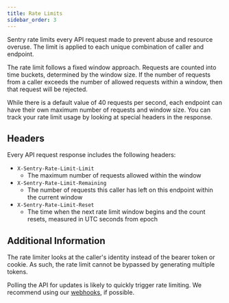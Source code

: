 ```yaml
---
title: Rate Limits
sidebar_order: 3
---
```


Sentry rate limits every API request made to prevent abuse and resource overuse. The limit is applied to each unique combination of caller and endpoint.

The rate limit follows a fixed window approach. Requests are counted into time buckets, determined by the window size. If the number of requests from a caller exceeds the number of allowed requests within a window, then that request will be rejected.

While there is a default value of 40 requests per second, each endpoint can have their own maximum number of requests and window size. You can track your rate limit usage by looking at special headers in the response.

## Headers

Every API request response includes the following headers:

- `X-Sentry-Rate-Limit-Limit`
  - The maximum number of requests allowed within the window
- `X-Sentry-Rate-Limit-Remaining`
  - The number of requests this caller has left on this endpoint within the current window
- `X-Sentry-Rate-Limit-Reset`
  - The time when the next rate limit window begins and the count resets, measured in UTC seconds from epoch

## Additional Information

The rate limiter looks at the caller's identity instead of the bearer token or cookie. As such, the rate limit cannot be bypassed by generating multiple tokens.

<Note>

Polling the API for updates is likely to quickly trigger rate limiting. We recommend using our [webhooks](/product/integrations/integration-platform/webhooks/), if possible.

</Note>
